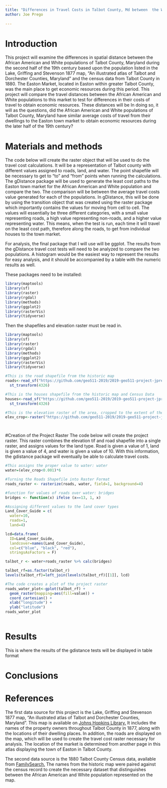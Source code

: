 ```yaml
---
title: "Differences in Travel Costs in Talbot County, Md between  the White and African American Populations c. 1880"
author: Joe Prego
 
---
```


# Introduction
This project will examine the differences in spatial distance between the African American and White populations of Talbot County, Maryland during the second half of the 19th century based upon the population listed in the Lake, Griffing and Stevenson 1877 map, “An illustrated atlas of Talbot and Dorchester Counties, Maryland” and the census data from Talbot County in 1880. The Easton Market, located in Easton within greater Talbot County, was the main place to get economic resources during this period. This project will compare the travel distances between the African American and White populations to this market to test for differences in their costs of travel to obtain economic resources. These distances will be In doing so, it will as the questions, did the African American and White populations of Talbot County, Maryland have similar average costs of travel from their dwellings to the Easton town market to obtain economic resources during the later half of the 19th century?

# Materials and methods

The code below will create the raster object that will be used to do the travel cost calculations. It will be a representation of Talbot county with different values assigned to roads, land, and water. The point shapefile will be necessary to get to “to” and “from” points when running the calculations. The gDistance package will be used to generate the least cost paths to the Easton town market for the African American and White population and compare the two. The comparison will be between the average travel costs value generated for each of the populations. In gDistance, this will be done by using the transition object that was created using the raster package which importantly contains the values for moving from cell to cell. The values will essentially be three different categories, with a small value representing roads, a high value representing non-roads, and a higher value representing water. This means, when the test is run, each time it will travel on the least cost path, therefore along the roads, to get from individual houses to the town market.</p>
<p>For analysis, the final package that I will use will be ggplot. The results from the gDistance travel cost tests will need to be analyzed to compare the two populations. A histogram would be the easiest way to represent the results for easy analysis, and it should be accompanied by a table with the numeric results as well.

These packages need to be installed:
```r
library(maptools)
library(sf)
library(raster)
library(rgdal)
library(methods)
library(ggplot2)
library(rasterVis)
library(tidyverse)
```


Then the shapefiles and elevation raster must be read in.
```r
library(maptools)
library(sf)
library(raster)
library(rgdal)
library(methods)
library(ggplot2)
library(rasterVis)
library(tidyverse)

#This is the road shapefile from the historic map
roads<-read_sf("https://github.com/geo511-2019/2019-geo511-project-jpreg/blob/master/_data/1877_roads_talbot.shp")%>%
  st_transform(4326)

#This is the houses shapefile from the historic map and Census Data
houses<-read_sf("https://github.com/geo511-2019/2019-geo511-project-jpreg/blob/master/_data/1877_houses_talbot.shp")%>%
  st_transform(4326)

#This is the elevation raster of the area, cropped to the extent of the roads shapefile
elev_crop<-raster("https://github.com/geo511-2019/2019-geo511-project-jpreg/blob/master/_data/cropped_elevation_raster_talbot.tif")




```

#Creation of the Project Raster
The code below will create the project raster. This raster combines the elevation tif and road shapefile into a single raster, and assigns values for the land type.  Road is given a value of 1, land is given a value of 4, and water is given a value of 10.  With this information, the gdistance package will eventually be able to calculate travel costs.

```r

#This assigns the proper value to water: water
water=(elev_crop<0.001)*6

#Turning the Roads Shapefile into Raster Format
roads_raster <- rasterize(roads, water, field=1, background=4)

#function for values of roads over water: bridges
bridges <- function(x) ifelse (x==13, 1, x)

#Assigning different values to the land cover types
Land_Cover_Guide = c(
  water=10,
  roads=1,
  land=4)

lcd=data.frame(
  ID=Land_Cover_Guide,
  landcover=names(Land_Cover_Guide),
  col=c("blue", "black", "red"),
  stringsAsFactors = F)

talbot_r <- water+roads_raster %>% calc(bridges)

talbot_rf=as.factor(talbot_r)
levels(talbot_rf)=left_join(levels(talbot_rf)[[1]], lcd)

#The code creates a plot of the project raster
roads_water_plot<-gplot(talbot_rf) +
  geom_raster(mapping=aes(fill=value)) +
  coord_cartesian() +
  xlab("longitude") +
  ylab("latitude")
roads_water_plot
  
```


# Results

This is where the results of the gdistance tests will be displayed in table format

# Conclusions


# References
The first data source for this project is the Lake, Griffing and Stevenson 1877 map, "An illustrated atlas of Talbot and Dorchester Counties, Maryland".  This map is available on [Johns Hopkins Library.](https://jscholarship.library.jhu.edu/handle/1774.2/34140) It includes the names of the property owners throughout Talbot County in 1877, along with the locations of their dwelling places.  In addition, the roads are displayed on the map, which will be used to create the travel cost raster necessary for analysis.  The location of the market is determined from another page in this atlas displaying the town of Easton in Talbot County.</p>

<p>The second data source is the 1880 Talbot County Census data, available from [FamilySearch.](https://www.familysearch.org/search/catalog/1417529?availability=Family%20History%20Library) The names from the historic map were paired against the census record to create the necessary dataset that distinguishes between the African American and White population represented on the map.


